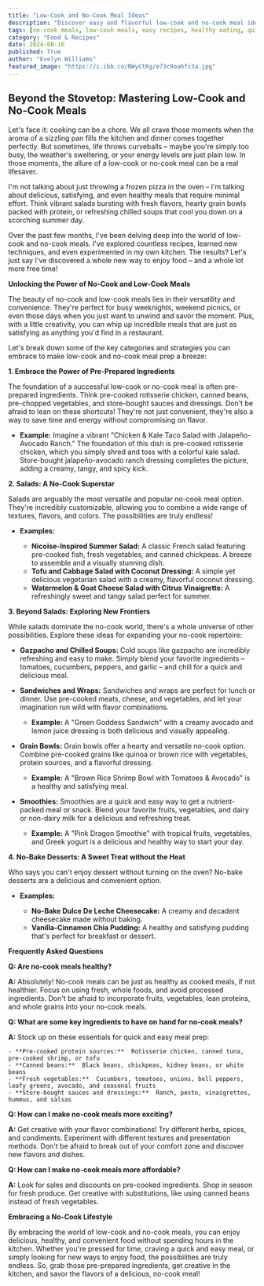 ```yaml
---
title: "Low-Cook and No-Cook Meal Ideas"
description: "Discover easy and flavorful low-cook and no-cook meal ideas for busy weeknights or when you just want a break from the kitchen. Explore recipes for salads, grain bowls, chilled soups, and more, all using pre-prepared ingredients for maximum convenience."
tags: [no-cook meals, low-cook meals, easy recipes, healthy eating, quick meals, meal prep, time-saving, busy weeknights, salads, grain bowls, chilled soups, sandwiches, wraps, smoothies, desserts, vegetarian recipes]
category: "Food & Recipes"
date: 2024-08-16
published: True
author: "Evelyn Williams"
featured_image: "https://i.ibb.co/NWyCtKg/e73c9aa6fc3a.jpg"
---
```


##  Beyond the Stovetop: Mastering Low-Cook and No-Cook Meals

Let's face it: cooking can be a chore.  We all crave those moments when the aroma of a sizzling pan fills the kitchen and dinner comes together perfectly.  But sometimes, life throws curveballs – maybe you're simply too busy, the weather's sweltering, or your energy levels are just plain low. In those moments, the allure of a low-cook or no-cook meal can be a real lifesaver. 

I'm not talking about just throwing a frozen pizza in the oven – I'm talking about delicious, satisfying, and even healthy meals that require minimal effort.  Think vibrant salads bursting with fresh flavors, hearty grain bowls packed with protein, or refreshing chilled soups that cool you down on a scorching summer day. 

Over the past few months, I've been delving deep into the world of low-cook and no-cook meals.  I've explored countless recipes, learned new techniques, and even experimented in my own kitchen.  The results? Let's just say I've discovered a whole new way to enjoy food – and a whole lot more free time!

**Unlocking the Power of No-Cook and Low-Cook Meals**

The beauty of no-cook and low-cook meals lies in their versatility and convenience.  They're perfect for busy weeknights, weekend picnics, or even those days when you just want to unwind and savor the moment.  Plus, with a little creativity, you can whip up incredible meals that are just as satisfying as anything you'd find in a restaurant. 

Let's break down some of the key categories and strategies you can embrace to make low-cook and no-cook meal prep a breeze:

**1.  Embrace the Power of Pre-Prepared Ingredients**

The foundation of a successful low-cook or no-cook meal is often pre-prepared ingredients. Think pre-cooked rotisserie chicken, canned beans, pre-chopped vegetables, and store-bought sauces and dressings. Don't be afraid to lean on these shortcuts! They're not just convenient, they're also a way to save time and energy without compromising on flavor.

- **Example:** Imagine a vibrant "Chicken & Kale Taco Salad with Jalapeño-Avocado Ranch." The foundation of this dish is pre-cooked rotisserie chicken, which you simply shred and toss with a colorful kale salad.  Store-bought jalapeño-avocado ranch dressing completes the picture, adding a creamy, tangy, and spicy kick.  

**2.  Salads: A No-Cook Superstar**

Salads are arguably the most versatile and popular no-cook meal option. They're incredibly customizable, allowing you to combine a wide range of textures, flavors, and colors.  The possibilities are truly endless!

- **Examples:**

    - **Nicoise-Inspired Summer Salad:** A classic French salad featuring pre-cooked fish, fresh vegetables, and canned chickpeas.  A breeze to assemble and a visually stunning dish.
    - **Tofu and Cabbage Salad with Coconut Dressing:** A simple yet delicious vegetarian salad with a creamy, flavorful coconut dressing.  
    - **Watermelon & Goat Cheese Salad with Citrus Vinaigrette:** A refreshingly sweet and tangy salad perfect for summer. 

**3.  Beyond Salads: Exploring New Frontiers**

While salads dominate the no-cook world, there's a whole universe of other possibilities. Explore these ideas for expanding your no-cook repertoire:

- **Gazpacho and Chilled Soups:**  Cold soups like gazpacho are incredibly refreshing and easy to make.  Simply blend your favorite ingredients – tomatoes, cucumbers, peppers, and garlic – and chill for a quick and delicious meal.  

- **Sandwiches and Wraps:**  Sandwiches and wraps are perfect for lunch or dinner.  Use pre-cooked meats, cheese, and vegetables, and let your imagination run wild with flavor combinations.  

    - **Example:**  A "Green Goddess Sandwich" with a creamy avocado and lemon juice dressing is both delicious and visually appealing.

- **Grain Bowls:**  Grain bowls offer a hearty and versatile no-cook option.  Combine pre-cooked grains like quinoa or brown rice with vegetables, protein sources, and a flavorful dressing.  

    - **Example:**  A "Brown Rice Shrimp Bowl with Tomatoes & Avocado" is a healthy and satisfying meal.

- **Smoothies:**  Smoothies are a quick and easy way to get a nutrient-packed meal or snack.  Blend your favorite fruits, vegetables, and dairy or non-dairy milk for a delicious and refreshing treat.

    - **Example:**  A "Pink Dragon Smoothie" with tropical fruits, vegetables, and Greek yogurt is a delicious and healthy way to start your day.

**4.  No-Bake Desserts:  A Sweet Treat without the Heat**

Who says you can't enjoy dessert without turning on the oven?  No-bake desserts are a delicious and convenient option.

- **Examples:**

    - **No-Bake Dulce De Leche Cheesecake:**  A creamy and decadent cheesecake made without baking. 
    - **Vanilla-Cinnamon Chia Pudding:**  A healthy and satisfying pudding that's perfect for breakfast or dessert. 

**Frequently Asked Questions**

**Q: Are no-cook meals healthy?**

**A:**  Absolutely!  No-cook meals can be just as healthy as cooked meals, if not healthier.  Focus on using fresh, whole foods, and avoid processed ingredients.  Don't be afraid to incorporate fruits, vegetables, lean proteins, and whole grains into your no-cook meals.

**Q: What are some key ingredients to have on hand for no-cook meals?**

**A:**   Stock up on these essentials for quick and easy meal prep:

    - **Pre-cooked protein sources:**  Rotisserie chicken, canned tuna, pre-cooked shrimp, or tofu
    - **Canned beans:**  Black beans, chickpeas, kidney beans, or white beans
    - **Fresh vegetables:**  Cucumbers, tomatoes, onions, bell peppers, leafy greens, avocado, and seasonal fruits 
    - **Store-bought sauces and dressings:**  Ranch, pesto, vinaigrettes, hummus, and salsas

**Q:  How can I make no-cook meals more exciting?**

**A:**  Get creative with your flavor combinations!  Try different herbs, spices, and condiments.  Experiment with different textures and presentation methods.  Don't be afraid to break out of your comfort zone and discover new flavors and dishes.

**Q:  How can I make no-cook meals more affordable?**

**A:**  Look for sales and discounts on pre-cooked ingredients.  Shop in season for fresh produce.  Get creative with substitutions, like using canned beans instead of fresh vegetables.  

**Embracing a No-Cook Lifestyle**

By embracing the world of low-cook and no-cook meals, you can enjoy delicious, healthy, and convenient food without spending hours in the kitchen.  Whether you're pressed for time, craving a quick and easy meal, or simply looking for new ways to enjoy food, the possibilities are truly endless.  So, grab those pre-prepared ingredients, get creative in the kitchen, and savor the flavors of a delicious, no-cook meal!